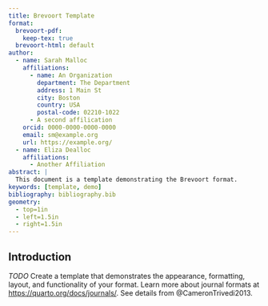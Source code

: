 ```yaml
---
title: Brevoort Template
format:
  brevoort-pdf:
    keep-tex: true  
  brevoort-html: default
author:
  - name: Sarah Malloc
    affiliations:
      - name: An Organization
        department: The Department
        address: 1 Main St
        city: Boston
        country: USA
        postal-code: 02210-1022
      - A second affilication
    orcid: 0000-0000-0000-0000
    email: sm@example.org
    url: https://example.org/
  - name: Eliza Dealloc
    affiliations:
      - Another Affiliation
abstract: |
  This document is a template demonstrating the Brevoort format.
keywords: [template, demo]
bibliography: bibliography.bib
geometry: 
  - top=1in
  - left=1.5in
  - right=1.5in
---
```


## Introduction {#sec-intro}

*TODO* Create a template that demonstrates the appearance, formatting, layout, and functionality of your format. Learn more about journal formats at <https://quarto.org/docs/journals/>. See details from @CameronTrivedi2013.

\clearpage
\singlespacing
\section*{References}

::: {#refs}
:::
